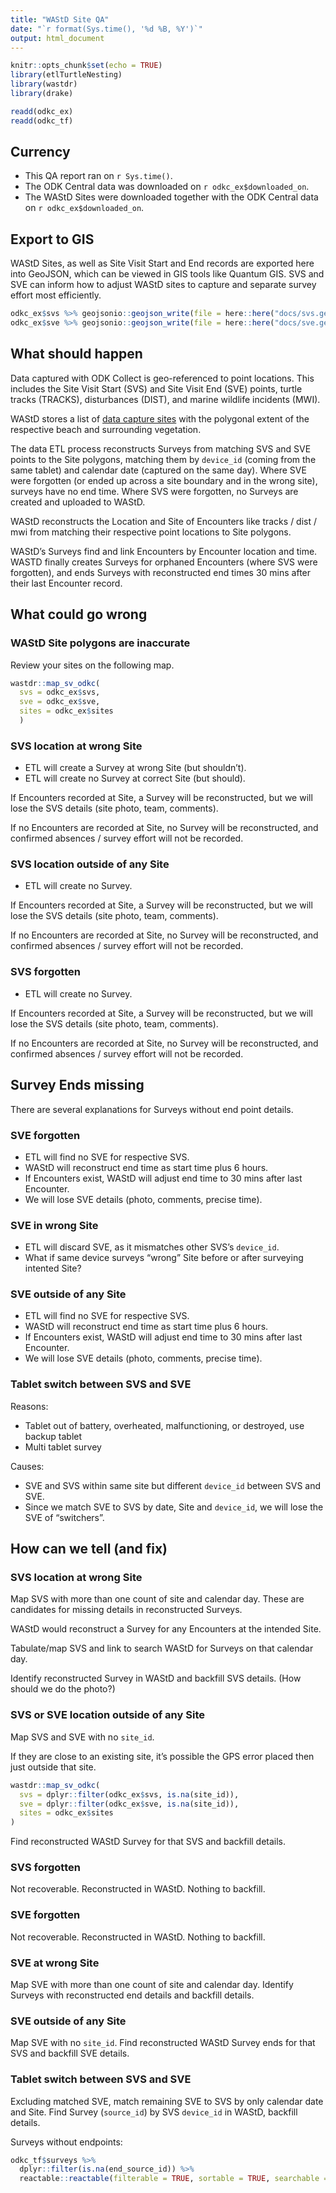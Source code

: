 ```yaml
---
title: "WAStD Site QA"
date: "`r format(Sys.time(), '%d %B, %Y')`"
output: html_document
---
```

<style type="text/css">
.main-container {
  max-width: 100%;
  margin-left: auto;
  margin-right: auto;
}
</style>

```r
knitr::opts_chunk$set(echo = TRUE)
library(etlTurtleNesting)
library(wastdr)
library(drake)
```

```r
readd(odkc_ex)
readd(odkc_tf)
```

## Currency
-   This QA report ran on `r Sys.time()`.
-   The ODK Central data was downloaded on `r odkc_ex$downloaded_on`.
-   The WAStD Sites were downloaded together with the ODK Central data on `r odkc_ex$downloaded_on`.

## Export to GIS
WAStD Sites, as well as Site Visit Start and End records are exported here into 
GeoJSON, which can be viewed in GIS tools like Quantum GIS.
SVS and SVE can inform how to adjust WAStD sites to capture and separate
survey effort most efficiently.

```r
odkc_ex$svs %>% geojsonio::geojson_write(file = here::here("docs/svs.geojson"))
odkc_ex$sve %>% geojsonio::geojson_write(file = here::here("docs/sve.geojson"))
```

## What should happen
Data captured with ODK Collect is geo-referenced to point locations.
This includes the Site Visit Start (SVS) and Site Visit End (SVE) points, 
turtle tracks (TRACKS), disturbances (DIST), and marine wildlife incidents (MWI).

WAStD stores a list of 
[data capture sites](https://wastd.dbca.wa.gov.au/admin/observations/area/?area_type__exact=Site)
with the polygonal extent of the respective beach and surrounding vegetation.

The data ETL process reconstructs Surveys from matching SVS and SVE points 
to the Site polygons, matching them by `device_id` (coming from the same tablet) 
and calendar date (captured on the same day).
Where SVE were forgotten (or ended up across a site boundary and in the wrong site),
surveys have no end time.
Where SVS were forgotten, no Surveys are created and uploaded to WAStD.

WAStD reconstructs the Location and Site of Encounters like tracks / dist / mwi 
from matching their respective point locations to Site polygons.

WAStD's Surveys find and link Encounters by Encounter location and time.
WASTD finally creates Surveys for orphaned Encounters (where SVS were forgotten),
and ends Surveys with reconstructed end times 30 mins after their last Encounter 
record.

## What could go wrong
### WAStD Site polygons are inaccurate
Review your sites on the following map.

```r
wastdr::map_sv_odkc(
  svs = odkc_ex$svs,
  sve = odkc_ex$sve,
  sites = odkc_ex$sites
  )
```


### SVS location at wrong Site
* ETL will create a Survey at wrong Site (but shouldn't).
* ETL will create no Survey at correct Site (but should).

If Encounters recorded at Site, a Survey will be reconstructed, but we will lose
the SVS details (site photo, team, comments).

If no Encounters are recorded at Site, no Survey will be reconstructed, and
confirmed absences / survey effort will not be recorded.


### SVS location outside of any Site
* ETL will create no Survey.

If Encounters recorded at Site, a Survey will be reconstructed, but we will lose
the SVS details (site photo, team, comments).

If no Encounters are recorded at Site, no Survey will be reconstructed, and
confirmed absences / survey effort will not be recorded.

### SVS forgotten
* ETL will create no Survey.

If Encounters recorded at Site, a Survey will be reconstructed, but we will lose
the SVS details (site photo, team, comments).

If no Encounters are recorded at Site, no Survey will be reconstructed, and
confirmed absences / survey effort will not be recorded.

## Survey Ends missing

There are several explanations for Surveys without end point details.

### SVE forgotten
* ETL will find no SVE for respective SVS.
* WAStD will reconstruct end time as start time plus 6 hours.
* If Encounters exist, WAStD will adjust end time to 30 mins after last Encounter.
* We will lose SVE details (photo, comments, precise time).

### SVE in wrong Site
* ETL will discard SVE, as it mismatches other SVS's `device_id`.
* What if same device surveys "wrong" Site before or after surveying intented Site?

### SVE outside of any Site
* ETL will find no SVE for respective SVS.
* WAStD will reconstruct end time as start time plus 6 hours.
* If Encounters exist, WAStD will adjust end time to 30 mins after last Encounter.
* We will lose SVE details (photo, comments, precise time).

### Tablet switch between SVS and SVE
Reasons:

* Tablet out of battery, overheated, malfunctioning, or destroyed, use backup tablet
* Multi tablet survey

Causes:

* SVE and SVS within same site but different `device_id` between SVS and SVE.
* Since we match SVE to SVS by date, Site and `device_id`, we will lose the SVE 
  of "switchers".

## How can we tell (and fix)

### SVS location at wrong Site
Map SVS with more than one count of site and calendar day. 
These are candidates for missing details in reconstructed Surveys.

WAStD would reconstruct a Survey for any Encounters at the intended Site.

Tabulate/map SVS and link to search WAStD for Surveys on that calendar day.

Identify reconstructed Survey in WAStD and backfill SVS details. (How should we do the photo?)

### SVS or SVE location outside of any Site
Map SVS and SVE with no `site_id`.

If they are close to an existing site, it's possible the GPS error placed then just outside that site.

```r
wastdr::map_sv_odkc( 
  svs = dplyr::filter(odkc_ex$svs, is.na(site_id)),
  sve = dplyr::filter(odkc_ex$sve, is.na(site_id)), 
  sites = odkc_ex$sites
)
```

Find reconstructed WAStD Survey for that SVS and backfill details.

### SVS forgotten
Not recoverable. Reconstructed in WAStD. Nothing to backfill.

### SVE forgotten
Not recoverable. Reconstructed in WAStD. Nothing to backfill.

### SVE at wrong Site
Map SVE with more than one count of site and calendar day.
Identify Surveys with reconstructed end details and backfill details.

### SVE outside of any Site
Map SVE with no `site_id`.
Find reconstructed WAStD Survey ends for that SVS and backfill SVE details.

### Tablet switch between SVS and SVE
Excluding matched SVE, match remaining SVE to SVS by only calendar date and Site.
Find Survey (`source_id`) by SVS `device_id` in WAStD, backfill details.



Surveys without endpoints:
 
```r
odkc_tf$surveys %>% 
  dplyr::filter(is.na(end_source_id)) %>% 
  reactable::reactable(filterable = TRUE, sortable = TRUE, searchable = TRUE)
```
